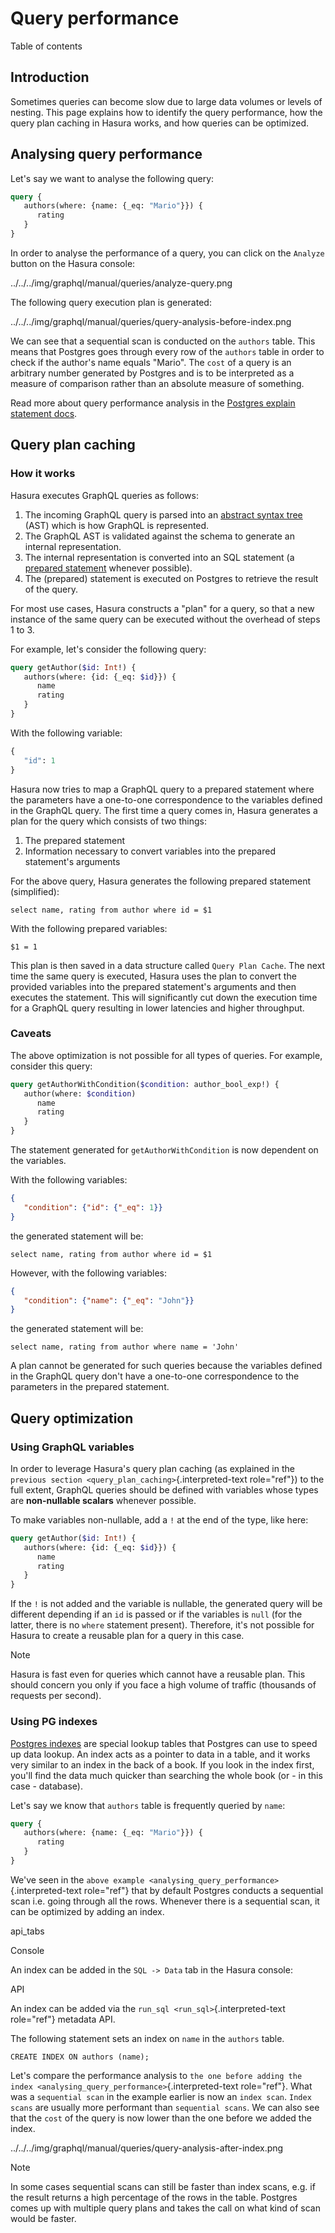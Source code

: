 
Query performance
=================

Table of contents

Introduction
------------

Sometimes queries can become slow due to large data volumes or levels of
nesting. This page explains how to identify the query performance, how
the query plan caching in Hasura works, and how queries can be
optimized.

Analysing query performance
---------------------------

Let\'s say we want to analyse the following query:

```graphql
query {
   authors(where: {name: {_eq: "Mario"}}) {
      rating
   }
}
```

In order to analyse the performance of a query, you can click on the
`Analyze` button on the Hasura console:

../../../img/graphql/manual/queries/analyze-query.png

The following query execution plan is generated:

../../../img/graphql/manual/queries/query-analysis-before-index.png

We can see that a sequential scan is conducted on the `authors` table.
This means that Postgres goes through every row of the `authors` table
in order to check if the author\'s name equals \"Mario\". The `cost` of
a query is an arbitrary number generated by Postgres and is to be
interpreted as a measure of comparison rather than an absolute measure
of something.

Read more about query performance analysis in the [Postgres explain
statement
docs](https://www.postgresql.org/docs/current/sql-explain.html).

Query plan caching
------------------

### How it works

Hasura executes GraphQL queries as follows:

1.  The incoming GraphQL query is parsed into an [abstract syntax
    tree](https://en.wikipedia.org/wiki/Abstract_syntax_tree) (AST)
    which is how GraphQL is represented.
2.  The GraphQL AST is validated against the schema to generate an
    internal representation.
3.  The internal representation is converted into an SQL statement (a
    [prepared
    statement](https://www.postgresql.org/docs/current/sql-prepare.html)
    whenever possible).
4.  The (prepared) statement is executed on Postgres to retrieve the
    result of the query.

For most use cases, Hasura constructs a \"plan\" for a query, so that a
new instance of the same query can be executed without the overhead of
steps 1 to 3.

For example, let\'s consider the following query:

```graphql
query getAuthor($id: Int!) {
   authors(where: {id: {_eq: $id}}) {
      name
      rating
   }
}
```

With the following variable:

```graphql
{
   "id": 1
}
```

Hasura now tries to map a GraphQL query to a prepared statement where
the parameters have a one-to-one correspondence to the variables defined
in the GraphQL query. The first time a query comes in, Hasura generates
a plan for the query which consists of two things:

1.  The prepared statement
2.  Information necessary to convert variables into the prepared
    statement\'s arguments

For the above query, Hasura generates the following prepared statement
(simplified):

```plpgsql
select name, rating from author where id = $1
```

With the following prepared variables:

```plpgsql
$1 = 1
```

This plan is then saved in a data structure called `Query Plan Cache`.
The next time the same query is executed, Hasura uses the plan to
convert the provided variables into the prepared statement\'s arguments
and then executes the statement. This will significantly cut down the
execution time for a GraphQL query resulting in lower latencies and
higher throughput.

### Caveats

The above optimization is not possible for all types of queries. For
example, consider this query:

```graphql
query getAuthorWithCondition($condition: author_bool_exp!) {
   author(where: $condition)
      name
      rating
   }
}
```

The statement generated for `getAuthorWithCondition` is now dependent on
the variables.

With the following variables:

```json
{
   "condition": {"id": {"_eq": 1}}
}
```

the generated statement will be:

```plpgsql
select name, rating from author where id = $1
```

However, with the following variables:

```json
{
   "condition": {"name": {"_eq": "John"}}
}
```

the generated statement will be:

```plpgsql
select name, rating from author where name = 'John'
```

A plan cannot be generated for such queries because the variables
defined in the GraphQL query don\'t have a one-to-one correspondence to
the parameters in the prepared statement.

Query optimization
------------------

### Using GraphQL variables

In order to leverage Hasura\'s query plan caching (as explained in the
`previous section <query_plan_caching>`{.interpreted-text role="ref"})
to the full extent, GraphQL queries should be defined with variables
whose types are **non-nullable scalars** whenever possible.

To make variables non-nullable, add a `!` at the end of the type, like
here:

```graphql
query getAuthor($id: Int!) {
   authors(where: {id: {_eq: $id}}) {
      name
      rating
   }
}
```

If the `!` is not added and the variable is nullable, the generated
query will be different depending if an `id` is passed or if the
variables is `null` (for the latter, there is no `where` statement
present). Therefore, it\'s not possible for Hasura to create a reusable
plan for a query in this case.

Note

Hasura is fast even for queries which cannot have a reusable plan. This
should concern you only if you face a high volume of traffic (thousands
of requests per second).

### Using PG indexes

[Postgres
indexes](https://www.tutorialspoint.com/postgresql/postgresql_indexes.htm)
are special lookup tables that Postgres can use to speed up data lookup.
An index acts as a pointer to data in a table, and it works very similar
to an index in the back of a book. If you look in the index first,
you\'ll find the data much quicker than searching the whole book (or -
in this case - database).

Let\'s say we know that `authors` table is frequently queried by `name`:

```graphql
query {
   authors(where: {name: {_eq: "Mario"}}) {
      rating
   }
}
```

We\'ve seen in the
`above example <analysing_query_performance>`{.interpreted-text
role="ref"} that by default Postgres conducts a sequential scan i.e.
going through all the rows. Whenever there is a sequential scan, it can
be optimized by adding an index.

api\_tabs

Console

An index can be added in the `SQL -> Data` tab in the Hasura console:

API

An index can be added via the `run_sql <run_sql>`{.interpreted-text
role="ref"} metadata API.

The following statement sets an index on `name` in the `authors` table.

```plpgsql
CREATE INDEX ON authors (name);
```

Let\'s compare the performance analysis to
`the one before adding the index <analysing_query_performance>`{.interpreted-text
role="ref"}. What was a `sequential scan` in the example earlier is now
an `index scan`. `Index scans` are usually more performant than
`sequential scans`. We can also see that the `cost` of the query is now
lower than the one before we added the index.

../../../img/graphql/manual/queries/query-analysis-after-index.png

Note

In some cases sequential scans can still be faster than index scans,
e.g. if the result returns a high percentage of the rows in the table.
Postgres comes up with multiple query plans and takes the call on what
kind of scan would be faster.
